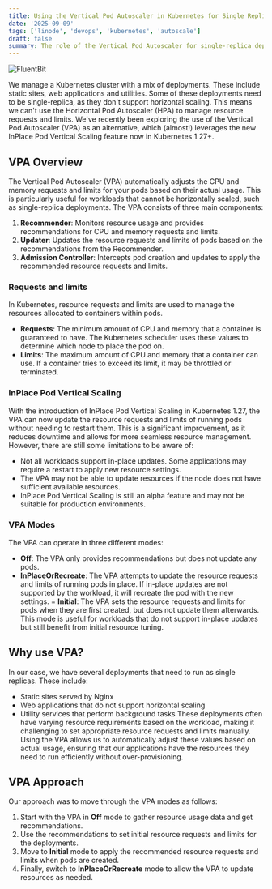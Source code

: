 ```yaml
---
title: Using the Vertical Pod Autoscaler in Kubernetes for Single Replica Deployments
date: '2025-09-09'
tags: ['linode', 'devops', 'kubernetes', 'autoscale']
draft: false
summary: The role of the Vertical Pod Autoscaler for single-replica deployments.
---
```


![FluentBit](/static/images/vpa.webp)

We manage a Kubernetes cluster with a mix of deployments. These include static sites, web applications and utilities.
Some of these deployments need to be single-replica, as they don't support horizontal scaling.
This means we can't use the Horizontal Pod Autoscaler (HPA) to manage resource requests and limits.
We've recently been exploring the use of the Vertical Pod Autoscaler (VPA) 
as an alternative, which (almost!) leverages the new InPlace Pod Vertical Scaling feature now in Kubernetes 1.27+.

## VPA Overview

The Vertical Pod Autoscaler (VPA) automatically adjusts the CPU and memory requests and limits for your pods based on their actual usage.
This is particularly useful for workloads that cannot be horizontally scaled, such as single-replica deployments.
The VPA consists of three main components:

1. **Recommender**: Monitors resource usage and provides recommendations for CPU and memory requests and limits.
2. **Updater**: Updates the resource requests and limits of pods based on the recommendations from the Recommender.
3. **Admission Controller**: Intercepts pod creation and updates to apply the recommended resource requests and limits.

### Requests and limits

In Kubernetes, resource requests and limits are used to manage the resources allocated to containers within pods.
- **Requests**: The minimum amount of CPU and memory that a container is guaranteed to have. The Kubernetes scheduler uses these values to determine which node to place the pod on.
- **Limits**: The maximum amount of CPU and memory that a container can use. If a container tries to exceed its limit, it may be throttled or terminated.

### InPlace Pod Vertical Scaling
With the introduction of InPlace Pod Vertical Scaling in Kubernetes 1.27, the VPA can now update the resource requests and limits of running pods without needing to restart them.
This is a significant improvement, as it reduces downtime and allows for more seamless resource management.
However, there are still some limitations to be aware of:
- Not all workloads support in-place updates. Some applications may require a restart to apply new resource settings.
- The VPA may not be able to update resources if the node does not have sufficient available resources.
- InPlace Pod Vertical Scaling is still an alpha feature and may not be suitable for production environments.

### VPA Modes
The VPA can operate in three different modes:
- **Off**: The VPA only provides recommendations but does not update any pods.
- **InPlaceOrRecreate**: The VPA attempts to update the resource requests and limits of running pods in place. If in-place updates are not supported by the workload, it will recreate the pod with the new settings.
= **Initial**: The VPA sets the resource requests and limits for pods when they are first created, but does not update them afterwards. This mode is useful for workloads that do not support in-place updates but still benefit from initial resource tuning.

## Why use VPA?
In our case, we have several deployments that need to run as single replicas. These include:
- Static sites served by Nginx
- Web applications that do not support horizontal scaling
- Utility services that perform background tasks
These deployments often have varying resource requirements based on the workload, making it challenging to set appropriate resource requests and limits manually.
Using the VPA allows us to automatically adjust these values based on actual usage, ensuring that our applications have the resources they need to run efficiently without over-provisioning. 

## VPA Approach

Our approach was to move through the VPA modes as follows:
1. Start with the VPA in **Off** mode to gather resource usage data and get recommendations.
2. Use the recommendations to set initial resource requests and limits for the deployments.
3. Move to **Initial** mode to apply the recommended resource requests and limits when pods are created.
4. Finally, switch to **InPlaceOrRecreate** mode to allow the VPA to update resources as needed.
